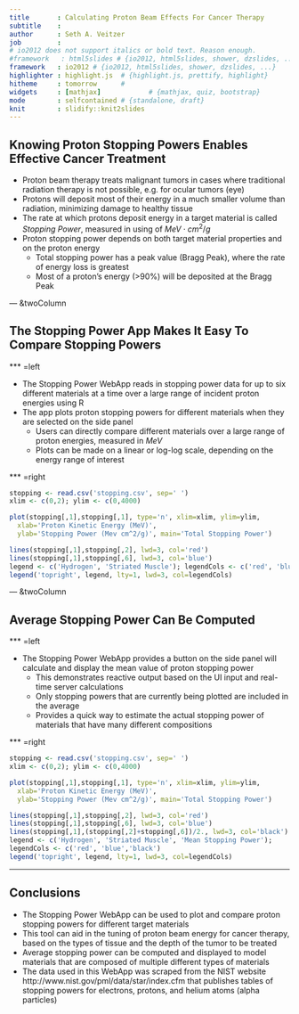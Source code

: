 ```yaml
---
title       : Calculating Proton Beam Effects For Cancer Therapy
subtitle    : 
author      : Seth A. Veitzer
job         : 
# io2012 does not support italics or bold text. Reason enough.
#framework   : html5slides # {io2012, html5slides, shower, dzslides, ...}
framework   : io2012 # {io2012, html5slides, shower, dzslides, ...}
highlighter : highlight.js  # {highlight.js, prettify, highlight}
hitheme     : tomorrow      # 
widgets     : [mathjax]            # {mathjax, quiz, bootstrap}
mode        : selfcontained # {standalone, draft}
knit        : slidify::knit2slides
--- 
```

<!-- Copyright &copy; 2015 Seth A. Veitzer                                  -->
<!-- Please do not plagarize                                                -->

## Knowing Proton Stopping Powers Enables Effective Cancer Treatment

* Proton beam therapy treats malignant tumors in cases where
traditional radiation therapy is not possible, e.g. for ocular tumors (eye)
* Protons will deposit most of their energy in a much smaller volume than
radiation, minimizing damage to healthy tissue
* The rate at which protons deposit energy in a target material is called
*Stopping Power*, measured in using of $MeV \cdot cm^2/g$
* Proton stopping power depends on both target material properties and 
on the proton energy
  - Total stopping power has a peak value (Bragg Peak), where the rate of 
energy loss is greatest
  - Most of a proton's energy (>90%) will be deposited at the Bragg Peak

--- &twoColumn

## The Stopping Power App Makes It Easy To Compare Stopping Powers

*** =left

* The Stopping Power WebApp reads in stopping power data for up to six
different materials at a time over a large range
of incident proton energies using R
* The app plots proton stopping powers for different materials when they
are selected on the side panel
  - Users can directly compare different materials over a large range of proton 
energies, measured in $MeV$
  - Plots can be made on a linear or log-log scale, depending on the energy range
of interest

*** =right

``` r
stopping <- read.csv('stopping.csv', sep=' ')
xlim <- c(0,2); ylim <- c(0,4000)

plot(stopping[,1],stopping[,1], type='n', xlim=xlim, ylim=ylim,
  xlab='Proton Kinetic Energy (MeV)',
  ylab='Stopping Power (Mev cm^2/g)', main='Total Stopping Power')

lines(stopping[,1],stopping[,2], lwd=3, col='red')
lines(stopping[,1],stopping[,6], lwd=3, col='blue')
legend <- c('Hydrogen', 'Striated Muscle'); legendCols <- c('red', 'blue')
legend('topright', legend, lty=1, lwd=3, col=legendCols)
```

--- &twoColumn

## Average Stopping Power Can Be Computed

*** =left

* The Stopping Power WebApp provides a button on the side panel will calculate and display the
mean value of proton stopping power
  - This demonstrates reactive output based on the UI input and real-time server calculations
  - Only stopping powers that are currently being plotted are included in the average
  - Provides a quick way to estimate the actual stopping power of materials that have
many different compositions

*** =right

``` r
stopping <- read.csv('stopping.csv', sep=' ')
xlim <- c(0,2); ylim <- c(0,4000)

plot(stopping[,1],stopping[,1], type='n', xlim=xlim, ylim=ylim,
  xlab='Proton Kinetic Energy (MeV)',
  ylab='Stopping Power (Mev cm^2/g)', main='Total Stopping Power')

lines(stopping[,1],stopping[,2], lwd=3, col='red')
lines(stopping[,1],stopping[,6], lwd=3, col='blue')
lines(stopping[,1],(stopping[,2]+stopping[,6])/2., lwd=3, col='black')
legend <- c('Hydrogen', 'Striated Muscle', 'Mean Stopping Power'); 
legendCols <- c('red', 'blue','black')
legend('topright', legend, lty=1, lwd=3, col=legendCols)
```

---

## Conclusions

* The Stopping Power WebApp can be used to plot and compare proton stopping powers
for different target materials
* This tool can aid in the tuning of proton beam energy for cancer therapy, based on the
types of tissue and the depth of the tumor to be treated
* Average stopping power can be computed and displayed to model materials that
are composed of multiple different types of materials
* The data used in this WebApp was scraped from the NIST website
http://www.nist.gov/pml/data/star/index.cfm that publishes tables
of stopping powers for electrons, protons, and helium atoms (alpha particles)


